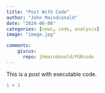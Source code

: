 ```yaml
---
title: "Post With Code"
author: "John Maindconald"
date: "2024-06-08"
categories: [news, code, analysis]
image: "image.jpg"

comments:
    giscus:
      repo: jhmaindonald/PGRcode
---
```


This is a post with executable code.

```r
1 + 1
```

```{=html}
<script src="https://giscus.app/client.js"
        data-repo="jhmaindonald/PGRcode"
        data-repo-id="R_kgDOMGKmJg"
        data-category="General"
        data-category-id="DIC_kwDOMGKmJs4Cf8LF"
        data-mapping="pathname"
        data-strict="0"
        data-reactions-enabled="1"
        data-emit-metadata="0"
        data-input-position="top"
        data-theme="preferred_color_scheme"
        data-lang="en"
        crossorigin="anonymous"
        async>
</script>
```
